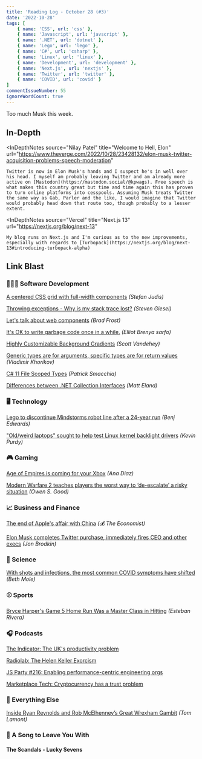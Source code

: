 ```yaml
---
title: 'Reading Log - October 28 (#3)'
date: '2022-10-28'
tags: [
    { name: 'CSS', url: 'css' },
    { name: 'Javascript', url: 'javscript' },
    { name: '.NET', url: 'dotnet' },
    { name: 'Lego', url: 'lego' },
    { name: 'C#', url: 'csharp' },
    { name: 'Linux', url: 'linux' },
    { name: 'Development', url: 'development' },
    { name: 'Next.js', url: 'nextjs' },
    { name: 'Twitter', url: 'twitter' },
    { name: 'COVID', url: 'covid' }
]
commentIssueNumber: 55
ignoreWordCount: true
---
```


Too much Musk this week.

## In-Depth

<InDepthNotes
    source="Nilay Patel"
    title="Welcome to Hell, Elon"
    url="https://www.theverge.com/2022/10/28/23428132/elon-musk-twitter-acquisition-problems-speech-moderation"
>
    Twitter is now in Elon Musk's hands and I suspect he's in well over his head. I myself am probably leaving Twitter and am already more active on [Mastodon](https://mastodon.social/@kpwags). Free speech is what makes this country great but time and time again this has proven to turn online platforms into cesspools. Assuming Musk treats Twitter the same way as Gab, Parler and the like, I would imagine that Twitter would probably head down that route too, though probably to a lesser extent.
</InDepthNotes>

<InDepthNotes
    source="Vercel"
    title="Next.js 13"
    url="https://nextjs.org/blog/next-13"
>
    My blog runs on Next.js and I'm curious as to the new improvements, especially with regards to [Turbopack](https://nextjs.org/blog/next-13#introducing-turbopack-alpha)
</InDepthNotes>

## Link Blast

<h3 className="text">👨🏼‍💻 Software Development</h3>

[A centered CSS grid with full-width components](https://www.stefanjudis.com/snippets/a-centered-css-grid-with-full-width-components/) *(Stefan Judis)*

[Throwing exceptions - Why is my stack trace lost?](https://steven-giesel.com/blogPost/bc82fda9-eb47-47bd-850b-9d115a59a571) *(Steven Giesel)*

[Let's talk about web components](https://bradfrost.com/blog/post/lets-talk-about-web-components/) *(Brad Frost)*

[It's OK to write garbage code once in a while.](https://dev.to/elliot_brenyasarfo_18749/its-ok-to-write-garbage-code-once-in-a-while-3bjp) *(Elliot Brenya sarfo)*

[Highly Customizable Background Gradients](https://cloudfour.com/thinks/highly-customizable-background-gradients/) *(Scott Vandehey)*

[Generic types are for arguments, specific types are for return values](https://enterprisecraftsmanship.com/posts/generic-types-arguments-specific-types-return-values/) *(Vladimir Khorikov)*

[C# 11 File Scoped Types](https://blog.ndepend.com/c-11-file-scoped-types/) *(Patrick Smacchia)*

[Differences between .NET Collection Interfaces](https://dev.to/integerman/differences-between-net-collection-interfaces-g3i) *(Matt Eland)*

<h3 className="text">🖥 Technology</h3>

[Lego to discontinue Mindstorms robot line after a 24-year run](https://arstechnica.com/gadgets/2022/10/lego-to-discontinue-mindstorms-robot-line-after-a-24-year-run/) *(Benj Edwards)*

["Old/weird laptops" sought to help test Linux kernel backlight drivers](https://arstechnica.com/gadgets/2022/10/linux-kernel-needs-your-help-testing-backlight-drivers-on-old-weird-laptops/) *(Kevin Purdy)*

<h3 className="text">🎮 Gaming</h3>

[Age of Empires is coming for your Xbox](https://www.polygon.com/23423466/age-of-empires-definitive-edition-xbox-console-release-date) *(Ana Diaz)*

[Modern Warfare 2 teaches players the worst way to ‘de-escalate’ a risky situation](https://www.polygon.com/23423009/call-of-duty-modern-warfare-2-de-escalation-trailer-park-press-f) *(Owen S. Good)*

<h3 className="text">📈 Business and Finance</h3>

[The end of Apple's affair with China](https://www.economist.com/business/2022/10/24/the-end-of-apples-affair-with-china) *(💰 The Economist)*

[Elon Musk completes Twitter purchase, immediately fires CEO and other execs](https://arstechnica.com/tech-policy/2022/10/elon-musk-completes-twitter-purchase-immediately-fires-ceo-and-other-execs/) *(Jon Brodkin)*

<h3 className="text">🔬 Science</h3>

[With shots and infections, the most common COVID symptoms have shifted](https://arstechnica.com/science/2022/10/top-covid-symptoms-shift-from-fever-cough-to-sore-throat-stuffy-nose/) *(Beth Mole)*

<h3 className="text">⚾ Sports</h3>

[Bryce Harper's Game 5 Home Run Was a Master Class in Hitting](https://blogs.fangraphs.com/bryce-harpers-game-5-home-run-was-a-master-class-in-hitting/) *(Esteban Rivera)*

<h3 className="text">🎧 Podcasts</h3>

[The Indicator: The UK's productivity problem](https://www.npr.org/2022/10/20/1130379581/the-uks-productivity-problem)

[Radiolab: The Helen Keller Exorcism](https://radiolab.org/episodes/helen-keller-exorcism)

[JS Party #216: Enabling performance-centric engineering orgs](https://changelog.com/jsparty/216)

[Marketplace Tech: Cryptocurrency has a trust problem](https://www.marketplace.org/shows/marketplace-tech/cryptocurrency-has-a-trust-problem/)

<h3 className="text">🎒 Everything Else</h3>

[Inside Ryan Reynolds and Rob McElhenney’s Great Wrexham Gambit](https://www.gq.com/story/wrexham-fc-ryan-reynolds-rob-mcelhenney) *(Tom Lamont)*

<h3 className="text">🎵 A Song to Leave You With</h3>

#### The Scandals - Lucky Sevens

<YouTubeEmbed
    id="6eBfX_a9_o4"
    title="The Scandals - Lucky Sevens"
/>
